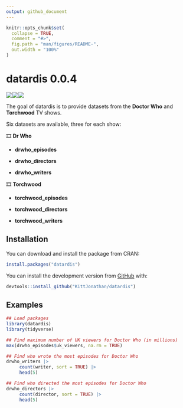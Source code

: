 ```yaml
---
output: github_document
---
```


<!-- README.md is generated from README.Rmd. Please edit that file -->

```r
knitr::opts_chunk$set(
  collapse = TRUE,
  comment = "#>",
  fig.path = "man/figures/README-",
  out.width = "100%"
)
```

# datardis 0.0.4

<!-- badges: start -->

<img src='https://cranlogs.r-pkg.org/badges/datardis'/><img src='https://cranlogs.r-pkg.org/badges/grand-total/datardis'/><img src='https://www.r-pkg.org/badges/version/datardis'/>

<!-- badges: end -->

The goal of datardis is to provide datasets from the **Doctor Who** and **Torchwood** TV shows.

Six datasets are available, three for each show:

🎞️ **Dr Who**

-   **drwho_episodes**

-   **drwho_directors**

-   **drwho_writers**

🎞️ **Torchwood**

-   **torchwood_episodes**

-   **torchwood_directors**

-   **torchwood_writers**

## Installation

You can download and install the package from CRAN:

```r
install.packages("datardis")
```

You can install the development version from [GitHub](https://github.com/) with:

```r
devtools::install_github("KittJonathan/datardis")
```

## Examples

```r

## Load packages
library(datardis)
library(tidyverse)

## Find maximum number of UK viewers for Doctor Who (in millions)
max(drwho_episodes$uk_viewers, na.rm = TRUE)

## Find who wrote the most episodes for Doctor Who
drwho_writers |>
     count(writer, sort = TRUE) |>
     head(5)

## Find who directed the most episodes for Doctor Who
drwho_directors |>
     count(director, sort = TRUE) |>
     head(5)

```
